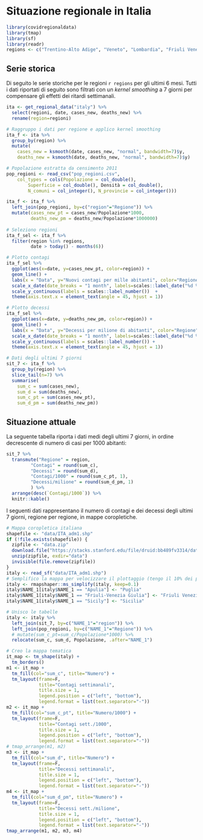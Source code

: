 # Situazione regionale in Italia

```r
library(covidregionaldata)
library(tmap)
library(sf)
library(readr)
regions <- c("Trentino-Alto Adige", "Veneto", "Lombardia", "Friuli Venezia Giulia", "Emilia-Romagna")
```

## Serie storica

Di seguito le serie storiche per le regioni `r regions` per gli ultimi 6 mesi. Tutti i dati riportati di seguito sono filtrati con un *kernel smoothing* a 7 giorni per compensare gli effetti dei ritardi settimanali.

```r
ita <- get_regional_data("italy") %>% 
  select(regioni, date, cases_new, deaths_new) %>%
  rename(region=regioni)

# Raggruppo i dati per regione e applico kernel smoothing
ita_f <- ita %>% 
  group_by(region) %>%
  mutate(
    cases_new = ksmooth(date, cases_new, "normal", bandwidth=7)$y,
    deaths_new = ksmooth(date, deaths_new, "normal", bandwidth=7)$y)

# Popolazione estratta da censimento 2011
pop_regioni <- read_csv("pop_regioni.csv", 
    col_types = cols(Popolazione = col_double(), 
        Superficie = col_double(), Densità = col_double(), 
        N_comuni = col_integer(), N_provincie = col_integer()))

ita_f <- ita_f %>%
  left_join(pop_regioni, by=c("region"="Regione")) %>%
  mutate(cases_new_pt = cases_new/Popolazione*1000,
         deaths_new_pm = deaths_new/Popolazione*1000000)
  
# Seleziono regioni
ita_f_sel <- ita_f %>%
  filter(region %in% regions,
         date > today() - months(6))

# Plotto contagi
ita_f_sel %>%
  ggplot(aes(x=date, y=cases_new_pt, color=region)) + 
  geom_line() +
  labs(x = "Data", y="Nuovi contagi per mille abitanti", color="Regione") +
  scale_x_date(date_breaks = "1 month", labels=scales::label_date("%d %b")) +
  scale_y_continuous(labels = scales::label_number())  +
  theme(axis.text.x = element_text(angle = 45, hjust = 1))

# Plotto decessi
ita_f_sel %>%
  ggplot(aes(x=date, y=deaths_new_pm, color=region)) + 
  geom_line() +
  labs(x = "Data", y="Decessi per milione di abitanti", color="Regione") +
  scale_x_date(date_breaks = "1 month", labels=scales::label_date("%d %b")) +
  scale_y_continuous(labels = scales::label_number()) +
  theme(axis.text.x = element_text(angle = 45, hjust = 1))

# Dati degli ultimi 7 giorni
sit_7 <- ita_f %>%
  group_by(region) %>%
  slice_tail(n=7) %>%
  summarise(
    sum_c = sum(cases_new), 
    sum_d = sum(deaths_new),
    sum_c_pt = sum(cases_new_pt),
    sum_d_pm = sum(deaths_new_pm))
```
## Situazione attuale

La seguente tabella riporta i dati medi degli ultimi 7 giorni, in ordine decrescente di numero di casi per 1000 abitanti:

```r
sit_7 %>% 
  transmute("Regione" = region,
         "Contagi" = round(sum_c),
         "Decessi" = round(sum_d),
         "Contagi/1000" = round(sum_c_pt, 1),
         "Decessi/milione" = round(sum_d_pm, 1)
         ) %>%
  arrange(desc(`Contagi/1000`)) %>%
  knitr::kable()
```

I seguenti dati rappresentano il numero di contagi  e dei decessi degli ultimi 7 giorni, regione per regione, in mappe coropletiche.

```r

# Mappa coropletica italiana
shapefile <- "data/ITA_adm1.shp"
if (!file.exists(shapefile)) {
  zipfile <- "data.zip"
  download.file("https://stacks.stanford.edu/file/druid:bb489fv3314/data.zip", zipfile)
  unzip(zipfile, exdir="data")
  invisible(file.remove(zipfile))
}
italy <- read_sf("data/ITA_adm1.shp")
# Semplifico la mappa per velocizzare il plottaggio (tengo il 10% dei punti)
italy <- rmapshaper::ms_simplify(italy, keep=0.1)
italy$NAME_1[italy$NAME_1 == "Apulia"] <- "Puglia"
italy$NAME_1[italy$NAME_1 == "Friuli-Venezia Giulia"] <- "Friuli Venezia Giulia"
italy$NAME_1[italy$NAME_1 == "Sicily"] <- "Sicilia"

# Unisco le tabelle
italy <- italy %>% 
  left_join(sit_7, by=c("NAME_1"="region")) %>% 
  left_join(pop_regioni, by=c("NAME_1"="Regione")) %>%
  # mutate(sum_c_pt=sum_c/Popolazione*1000) %>%
  relocate(sum_c, sum_d, Popolazione, .after="NAME_1")
```


```r
# Creo la mappa tematica
it_map <- tm_shape(italy) +
  tm_borders() 
m1 <- it_map +
  tm_fill(col="sum_c", title="Numero") +
  tm_layout(frame=F,
            title="Contagi settimanali",
            title.size = 1, 
            legend.position = c("left", "bottom"),
            legend.format = list(text.separator="-"))
m2 <- it_map +
  tm_fill(col="sum_c_pt", title="Numero/1000") +
  tm_layout(frame=F,
            title="Contagi sett./1000",
            title.size = 1, 
            legend.position = c("left", "bottom"),
            legend.format = list(text.separator="-"))
# tmap_arrange(m1, m2)
m3 <- it_map +
  tm_fill(col="sum_d", title="Numero") +
  tm_layout(frame=F,
            title="Decessi settimanali",
            title.size = 1, 
            legend.position = c("left", "bottom"),
            legend.format = list(text.separator="-"))
m4 <- it_map +
  tm_fill(col="sum_d_pm", title="Numero") +
  tm_layout(frame=F,
            title="Decessi sett./milione", 
            title.size = 1,
            legend.position = c("left", "bottom"),
            legend.format = list(text.separator="-"))
tmap_arrange(m1, m2, m3, m4)
```

